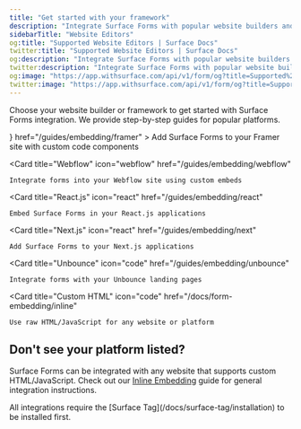 ```yaml
---
title: "Get started with your framework"
description: "Integrate Surface Forms with popular website builders and frameworks"
sidebarTitle: "Website Editors"
og:title: "Supported Website Editors | Surface Docs"
twitter:title: "Supported Website Editors | Surface Docs"
og:description: "Integrate Surface Forms with popular website builders and frameworks"
twitter:description: "Integrate Surface Forms with popular website builders and frameworks"
og:image: "https://app.withsurface.com/api/v1/form/og?title=Supported%20Website%20Editors"
twitter:image: "https://app.withsurface.com/api/v1/form/og?title=Supported%20Website%20Editors"
---
```


Choose your website builder or framework to get started with Surface Forms integration. We provide step-by-step guides for popular platforms.

<CardGroup cols={2}>
  <Card
    title="Framer"
    icon={ <svg xmlns="http://www.w3.org/2000/svg" width={50} height={50} {...props}>
    <path
      fill="#3D63E6"
      d="M 16 0 L 16 8 L 8 8 L 0 0 Z M 0 8 L 8 8 L 16 16 L 8 16 L 8 24 L 0 16 Z"
    />
  </svg>}
    href="/guides/embedding/framer"
  >
    Add Surface Forms to your Framer site with custom code components
  </Card>
  
  <Card
    title="Webflow"
    icon="webflow"
    href="/guides/embedding/webflow"
  >
    Integrate forms into your Webflow site using custom embeds
  </Card>
  
  <Card
    title="React.js"
    icon="react"
    href="/guides/embedding/react"
  >
    Embed Surface Forms in your React.js applications
  </Card>
  
  <Card
    title="Next.js"
    icon="react"
    href="/guides/embedding/next"
  >
    Add Surface Forms to your Next.js applications
  </Card>
  
  <Card
    title="Unbounce"
    icon="code"
    href="/guides/embedding/unbounce"
  >
    Integrate forms with your Unbounce landing pages
  </Card>
  
  <Card
    title="Custom HTML"
    icon="code"
    href="/docs/form-embedding/inline"
  >
    Use raw HTML/JavaScript for any website or platform
  </Card>
</CardGroup>

## Don't see your platform listed?

Surface Forms can be integrated with any website that supports custom HTML/JavaScript. Check out our [Inline Embedding](/docs/form-embedding/inline) guide for general integration instructions.

<Note>
All integrations require the [Surface Tag](/docs/surface-tag/installation) to be installed first.
</Note>
